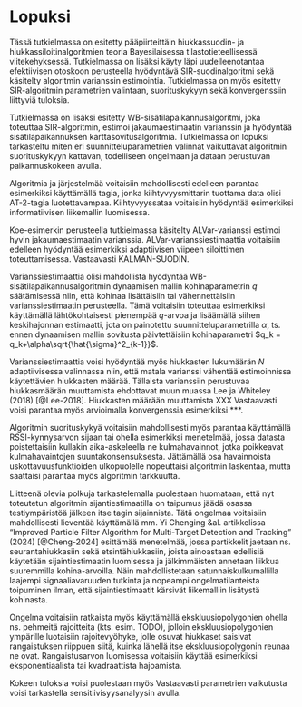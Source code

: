 # Lopuksi

Tässä tutkielmassa on esitetty pääpiirteittäin hiukkassuodin- ja hiukkassiloitinalgoritmien teoria Bayesilaisessa tilastotieteellisessä viitekehyksessä. Tutkielmassa on lisäksi käyty läpi uudelleenotantaa efektiivisen otoskoon perusteella hyödyntävä SIR-suodinalgoritmi sekä käsitelty algoritmin varianssin estimointia. Tutkielmassa on myös esitetty SIR-algoritmin parametrien valintaan, suorituskykyyn sekä konvergenssiin liittyviä tuloksia.

Tutkielmassa on lisäksi esitetty WB-sisätilapaikannusalgoritmi, joka toteuttaa SIR-algoritmin, estimoi jakaumaestimaatin varianssin ja hyödyntää sisätilapaikannuksen karttasovitusalgoritmia. Tutkielmassa on lopuksi tarkasteltu miten eri suunnitteluparametrien valinnat vaikuttavat algoritmin suorituskykyyn kattavan, todelliseen ongelmaan ja dataan perustuvan paikannuskokeen avulla.

Algoritmia ja järjestelmää voitaisiin mahdollisesti edelleen parantaa esimerkiksi käyttämällä tagia, jonka kiihtyvyysmittarin tuottama data olisi AT-2-tagia luotettavampaa. Kiihtyvyyssataa voitaisiin hyödyntää esimerkiksi informatiivisen liikemallin luomisessa. 

Koe-esimerkin perusteella tutkielmassa käsitelty ALVar-varianssi estimoi hyvin jakaumaestimaatin varianssia. ALVar-varianssiestimaattia voitaisiin edelleen hyödyntää esimerkiksi adaptiivisen viipeen siloittimen toteuttamisessa. Vastaavasti KALMAN-SUODIN.

Varianssiestimaattia olisi mahdollista hyödyntää WB-sisätilapaikannusalgoritmin dynaamisen mallin kohinaparametrin $q$ säätämisessä niin, että kohinaa lisättäisiin tai vähennettäisiin varianssiestimaatin perusteella. Tämä voitaisiin toteuttaa esimerkiksi käyttämällä lähtökohtaisesti pienempää $q$-arvoa ja lisäämällä siihen keskihajonnan estimaatti, jota on painotettu suunnitteluparametrilla $\alpha$, ts. ennen dynaamisen mallin sovitusta päivtettäisiin kohinaparametri $q_k = q_k+\alpha\sqrt{\hat{\sigma}^2_{k-1}}$.

Varianssiestimaattia voisi hyödyntää myös hiukkasten lukumäärän $N$ adaptiivisessa valinnassa niin, että matala varianssi vähentää estimoinnissa käytettävien hiukkasten määrää. Tällaista varianssiin perustuvaa hiukkasmäärän muuttamista ehdottavat muun muassa Lee ja Whiteley (2018) [@Lee-2018]. Hiukkasten määrään muuttamista  XXX Vastaavasti voisi parantaa myös arvioimalla konvergenssia esimerkiksi ***. 

Algoritmin suorituskykyä voitaisiin mahdollisesti myös parantaa käyttämällä RSSI-kynnysarvon sijaan tai ohella esimerkiksi menetelmää, jossa datasta poistettaisiin kullakin aika-askeleella ne kulmahavainnot, jotka poikkeavat kulmahavaintojen suuntakonsensuksesta. Jättämällä osa havainnoista uskottavuusfunktioiden ulkopuolelle nopeuttaisi algoritmin laskentaa, mutta saattaisi parantaa myös algoritmin tarkkuutta.

Liitteenä olevia polkuja tarkastelemalla puolestaan huomataan, että nyt toteutetun algoritmin sijantiestimaatilla on taipumus jäädä osassa testiympäristöä jälkeen itse tagin sijainnista. Tätä ongelmaa voitaisiin mahdollisesti lieventää käyttämällä mm. Yi Chenging &al. artikkelissa "Improved Particle Filter Algorithm for Multi-Target Detection and Tracking" (2024) [@Cheng-2024] esittämää menetelmää, jossa partikkelit jaetaan ns. seurantahiukkasiin sekä etsintähiukkasiin, joista ainoastaan edellisiä käytetään sijaintiestimaatin luomisessa ja jälkimmäisten annetaan liikkua suuremmilla kohina-arvoilla. Näin mahdollistetaan satunnaiskulkumallilla laajempi signaaliavaruuden tutkinta ja nopeampi ongelmatilanteista toipuminen ilman, että sijaintiestimaatit kärsivät liikemalliin lisätystä kohinasta.

Ongelma voitaisiin ratkaista myös käyttämällä ekskluusiopolygonien ohella ns. pehmeitä rajoitteita (kts. esim. TODO), jolloin ekskluusiopolygonien ympärille luotaisiin rajoitevyöhyke, jolle osuvat hiukkaset saisivat rangaistuksen riippuen siitä, kuinka lähellä itse ekskluusiopolygonin reunaa ne ovat. Rangaistusarvon luomisessa voitaisiin käyttää esimerkiksi eksponentiaalista tai kvadraattista hajoamista.

Kokeen tuloksia voisi puolestaan myös Vastaavasti parametrien vaikutusta voisi tarkastella sensitiivisyysanalyysin avulla.